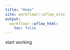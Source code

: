 ```yaml
---
title: "Home"
site: workflowr::wflow_site
output:
  workflowr::wflow_html:
    toc: false
---
```


start working 
